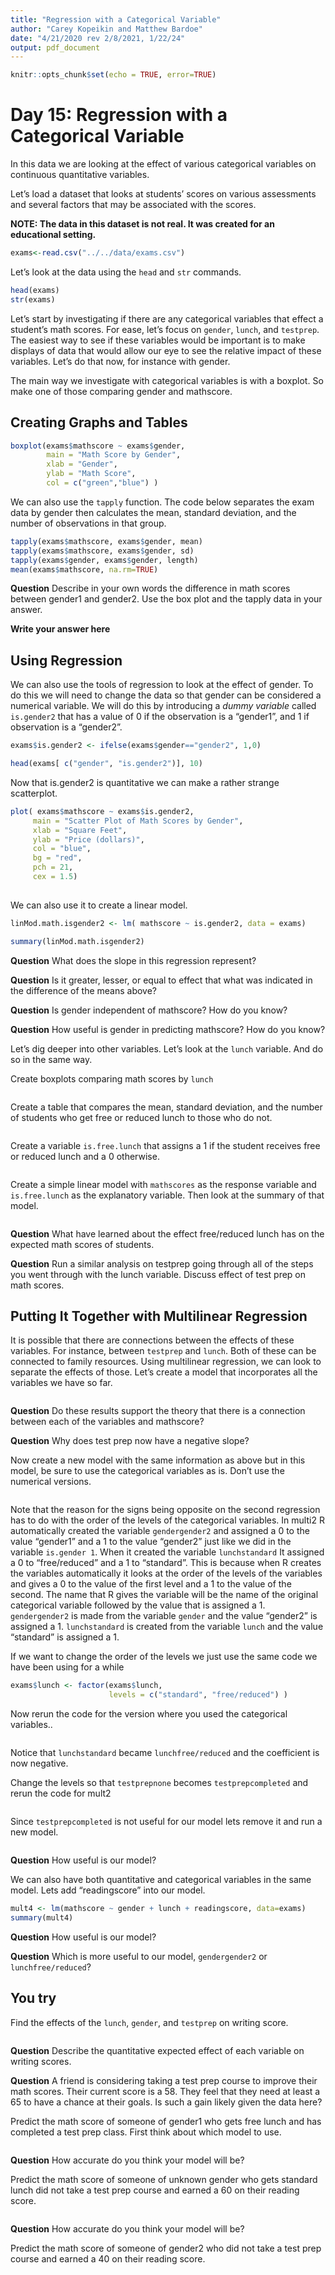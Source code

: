 ```yaml
---
title: "Regression with a Categorical Variable"
author: "Carey Kopeikin and Matthew Bardoe"
date: "4/21/2020 rev 2/8/2021, 1/22/24"
output: pdf_document
---
```


```r
knitr::opts_chunk$set(echo = TRUE, error=TRUE)
```




# Day 15: Regression with a Categorical Variable

In this data we are looking at the effect of various categorical variables on continuous quantitative variables.  

Let’s load a dataset that looks at students’ scores on various assessments and several factors that may be associated with the scores.

**NOTE: The data in this dataset is not real. It was created for an educational setting.**

```R
exams<-read.csv("../../data/exams.csv")
```

Let's look at the data using the ```head``` and ```str``` commands.

```R
head(exams)
str(exams)
```


Let's start by investigating if there are any categorical variables that effect a student’s math scores. For ease, let's focus on ```gender```, ```lunch```, and ```testprep```. The easiest way to see if these variables would be important is to make displays of data that would allow our eye to see the relative impact of these variables. Let's do that now, for instance with gender.

The main way we investigate with categorical variables is with a boxplot. So make one of those comparing gender and mathscore. 

## Creating Graphs and Tables

```r
boxplot(exams$mathscore ~ exams$gender,
        main = "Math Score by Gender",
        xlab = "Gender",
        ylab = "Math Score",
        col = c("green","blue") )
```



We can also use the ```tapply```  function. The code below separates the exam data by gender then calculates the mean, standard deviation, and the number of observations in that group.

```r

tapply(exams$mathscore, exams$gender, mean)
tapply(exams$mathscore, exams$gender, sd)
tapply(exams$gender, exams$gender, length)
mean(exams$mathscore, na.rm=TRUE)

```


**Question** Describe in your own words the difference in math scores between gender1 and gender2. Use the box plot and the tapply data in your answer.

**Write your answer here**





## Using Regression

We can also use the tools of regression to look at the effect of gender. To do this we will need to change the data so that gender can be considered a numerical variable. We will do this by introducing a *dummy variable* called ```is.gender2``` that has a value of 0 if the observation is a "gender1", and 1 if observation is a "gender2".

```r
exams$is.gender2 <- ifelse(exams$gender=="gender2", 1,0)

head(exams[ c("gender", "is.gender2")], 10)
```


Now that is.gender2 is quantitative we can make a rather strange scatterplot.
```r
plot( exams$mathscore ~ exams$is.gender2, 
     main = "Scatter Plot of Math Scores by Gender",
     xlab = "Square Feet",
     ylab = "Price (dollars)",
     col = "blue",                 
     bg = "red",                    
     pch = 21,                    
     cex = 1.5)                   
     
```


We can also use it to create a linear model.

```r
linMod.math.isgender2 <- lm( mathscore ~ is.gender2, data = exams)

summary(linMod.math.isgender2)
```


**Question** What does the slope in this regression represent? 





**Question** Is it greater, lesser, or equal to effect that what was indicated in the difference of the means above?




**Question** Is gender independent of mathscore? How do you know?




**Question** How useful is gender in predicting mathscore? How do you know? 






Let's dig deeper into other variables. Let's look at the ```lunch``` variable. And do so in the same way. 


Create boxplots comparing math scores by ```lunch``` 

```r

```


Create a table that compares the mean, standard deviation, and the number of students who get free or reduced lunch to those who do not.

```r

```


Create a variable ```is.free.lunch``` that assigns a 1 if the student receives free or reduced lunch and a 0 otherwise.

```r


```

Create a simple linear model with ```mathscores``` as the response variable and ```is.free.lunch``` as the explanatory variable. Then look at the summary of that model.


```r

```


**Question** What have learned about the effect free/reduced lunch has on the expected math scores of students.




**Question** Run a similar analysis on testprep going through all of the steps you went through with the lunch variable. Discuss effect of test prep on math scores.




## Putting It Together with Multilinear Regression

It is possible that there are connections between the effects of these variables. For instance, between ```testprep``` and ```lunch```. Both of these can be connected to family resources. Using multilinear regression, we can look to separate the effects of those. Let's create a model that incorporates all the variables we have so far. 

```r

```


**Question** Do these results support the theory that there is a connection between each of the variables and mathscore?



**Question** Why does test prep now have a negative slope?





Now create a new model with the same information as above but in this model, be sure to use the categorical variables as is. Don't use the numerical versions. 

```r

```








Note that the  reason for the signs being opposite on the second regression has to do with the order of the levels of the categorical variables. In multi2 R automatically created the variable ```gendergender2``` and assigned a 0 to the value "gender1" and a 1 to the value "gender2" just like we did in the variable ```is.gender 1```. When it created the variable ```lunchstandard``` It assigned a 0 to "free/reduced" and a 1 to "standard". This is because when R creates the variables automatically it looks at the order of the levels of the variables and gives a 0 to the value of the first level and a 1 to the value of the second. The name that R gives the variable will be the name of the original categorical variable followed by the value that is assigned a 1. ```gendergender2``` is made from the variable ```gender``` and the value "gender2" is assigned a 1. ```lunchstandard``` is created from the variable ```lunch``` and the value "standard" is assigned a 1.

If we want to change the order of the levels we just use the same code we have been using for a while

```r
exams$lunch <- factor(exams$lunch,
                      levels = c("standard", "free/reduced") )
```


Now rerun the code for the version where you used the categorical variables..

```r

```

Notice that ```lunchstandard``` became ```lunchfree/reduced``` and the coefficient is now negative.



Change the levels so that ```testprepnone``` becomes ```testprepcompleted``` and rerun the code for mult2 

```r

```



Since ```testprepcompleted``` is not useful for our model lets remove it and run a new model.

```r

```

**Question** How useful is our model?




We can also have both quantitative and categorical variables in the same model. Lets add "readingscore" into our model.

```r
mult4 <- lm(mathscore ~ gender + lunch + readingscore, data=exams)
summary(mult4)
```

**Question** How useful is our model?



**Question** Which is more useful to our model, ```gendergender2``` or ```lunchfree/reduced```?






## You try

Find the effects of the ```lunch```, ```gender```, and ```testprep``` on writing score. 

```r
```

**Question** Describe the quantitative expected effect of each variable on writing scores. 






**Question** A friend is considering taking a test prep course to improve their math scores. Their current score is a 58. They feel that they need at least a 65 to have a chance at their goals. Is such a gain likely given the data here?






Predict the math score of someone of gender1 who gets free lunch and has completed a test prep class. First think about which model to use.

```r
```

**Question** How accurate do you think your model will be? 



Predict the math score of someone of unknown gender who gets standard lunch did not take a test prep course and earned a 60 on their reading score.

```r

```

**Question** How accurate do you think your model will be? 




Predict the math score of someone of gender2 who did not take a test prep course and earned a 40 on their reading score.

```r
```












